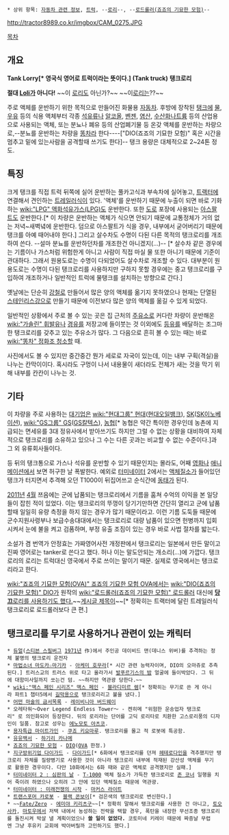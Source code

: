  * 상위 항목: [[자동차 관련 정보]], [[트럭]], --[[로리]]--, --[[로드롤러(죠죠의 기묘한 모험)]]--

http://tractor8989.co.kr/imgbox/CAM_0275.JPG

[[목차]]
== 개요 ==
'''Tank Lorry[* 영국식 영어로 트럭이라는 뜻이다.] (Tank truck)'''
'''탱크로리'''

'''절대 [[로리|Loli]]가 아니다!'''  ~~이 [[로리콘|로리]]도 아닌가?~~ ~~이[[브로리|로리]]는??~~

주로 액체를 운반하기 위한 목적으로 만들어진 화물용 [[자동차]]. 후방에 장착된 [[탱크]]에 [[물]], [[우유]] 등의 식용 액체부터 각종 [[석유]]류나 [[알코올]], [[벤젠]], [[염산]], [[수산화나트륨]] 등의 산업용으로 사용되는 액체, 또는 분뇨나 폐유 등의 산업폐기물 등 온갖 액체를 운반하는 차량으로,--분뇨를 운반하는 차량을 [[똥차]]라 한다----["DIO(죠죠의 기묘한 모험)" 혹은 시간을 멈추고 밑에 있는사람을 공격할때 쓰기도 한다]-- 탱크 용량은 대체적으로 2~24톤 정도.

== 특징 ==
크게 탱크를 직접 트럭 뒤쪽에 실어 운반하는 풀카고식과 부속차에 실어놓고, [[트랙터]]에 연결해서 견인하는 [[트레일러]]식이 있다. '액체'를 운반하기 때문에 누출이 되면 바로 기화하는 [[wiki:"LPG" 액화석유가스(LPG)]]도 운반한다. 또한 [[도로]] 포장에 사용되는 [[아스팔트]]도 운반한다.[* 이 차량은 운반하는 액체가 식으면 안되기 때문에 교통정체가 거의 없는 저녁~새벽녘에 운반한다. 덤으로 아스팔트가 식을 경우, 내부에서 굳어버리기 때문에 탱크를 아예 때어내야 한다.] 그리고 살수차도 수명이 다된 다른 목적의 탱크로리를 개조하여 쓴다. --설마 분뇨를 운반하던차를 개조한건 아니겠지(...)-- [* 살수차 같은 경우에는 기름이나 가스처럼 위험한게 아니고 사람이 직접 마실 물 또한 아니기 때문에 기준이 관대하다. 그래서 원용도로는 수명이 다되었어도 살수차로 개조할 수 있다. 대부분이 원용도로는 수명이 다된 탱크로리를 사용하지만 구하지 못할 경우에는 중고 탱크로리를 구입하여 개조하거나 일반적인 트럭에 물탱크를 설치하는 방향으로 간다.]

옛날에는 단순히 [[강철]]로 만들어서 많은 양의 액체를 옮기지 못하였으나 현재는 단열된 [[스테인리스강]]으로 만들기 때문에 이전보다 많은 양의 액체를 옮길 수 있게 되었다.

일반적인 상황에서 주로 볼 수 있는 곳은 집 근처의 [[주유소]]로 커다란 차량이 운반해온 [[wiki:"가솔린" 휘발유]]나 [[경유]]를 저장고에 들이붓는 것 이외에도 [[등유]]를 배달하는 조그마한 탱크로리를 갖추고 있는 주유소가 많다. 그 다음으로 흔히 볼 수 있는 때는 바로 [[wiki:"똥차" 정화조 청소]]할 때.

사진에서도 볼 수 있지만 중간중간 뭔가 세로로 자국이 있는데, 이는 내부 구획(격실)을 나누는 칸막이이다. 혹시라도 구멍이 나서 내용물이 새더라도 전체가 새는 것을 막기 위해 내부를 칸칸이 나누는 것. 

== 기타 ==
이 차량을 주로 사용하는 [[대기업]]은 [[wiki:"현대그룹" 현대]]([[현대오일뱅크]]), [[SK]]([[SK이노베이션]]), [[wiki:"GS그룹" GS]]([[GS칼텍스]]), [[농협]][* 농협은 약간 특이한 경우인데 농촌에 지급되는 면세유를 3대 정유사에서 받아쓰기도 하지만 그럴 수 없는 상황을 대비하여 자체적으로 탱크로리를 소유하고 있으나 그 수는 다른 곳과는 비교할 수 없는 수준이다.]과 그 외 유류회사들이다.

등 뒤의 탱크통으로 가스나 석유를 운반할 수 있기 때문인지는 몰라도, 어째 [[영화]]나 [[애니메이션]]에서 보면 허구한 날 폭발한다. 예외로 [[터미네이터]] 2에서는 [[액체질소]]가 들어있던 탱크가 터지면서 추격해 오던 T1000이 뒤집어쓰고 순식간에 [[동태]]가 된다.

[[2011년]] [[4월]] 쯔음에는 군에 납품되는 탱크로리에서 기름을 훔쳐 수억의 이익을 본 일당들이 잡힌 적이 있었다. 이는 탱크로리의 뚜껑이 당기기만하면 간단히 열리고 군에 납품할때 일일히 유량 측정을 하지 않는 경우가 많기 때문이라고. 이런 기름 도둑들 때문에 군수지원사령부나 보급수송대대에서는 탱크로리로 대량 납품이 있으면 헌병까지 입회시켜서 눈에 불을 켜고 검품하며, 부정 유출 조짐이 있는 경우 바로 사법 절차를 밟는다.

소설가 겸 번역가 안정효는 가짜영어사전 개정판에서 탱크로리는 일본에서 만든 말이고 진짜 영어로는 tanker로 쓴다고 했다. 허나 이는 말도안되는 개소리(...)에 가깝다. 탱크로리의 로리는 트럭대신 영국에서 주로 쓰이는 말이기 때문. 실제로 영국에서는 탱크로리라고 한다.

[[wiki:"죠죠의 기묘한 모험(OVA)" 죠죠의 기묘한 모험 OVA]]에서는 [[wiki:"DIO(죠죠의 기묘한 모험)" DIO]]가 원작의 [[wiki:"로드롤러(죠죠의 기묘한 모험)" 로드롤러]] 대신에 [http://web2.ruliweb.daum.net/ruliboard/read.htm?main=hb&table=cmu_yu02&left=j&find=subject&ftext=%B7%CE%B8%AE&db=2&flimit=779349&maxnum=784349&num=779187 '''당끄'''로리를 사용하기도 했다.]~~[[페이크다 이 병신들아|게시글 제목이]]~~[* 정확히는 트랙터에 달린 트레일러식 탱크로리로 로드롤러보다 큰 편.]

== 탱크로리를 무기로 사용하거나 관련이 있는 캐릭터 ==
 * [[듀얼]]([[스티븐 스필버그]] [[1971년]] 作)에서 주인공 데이비드 맨(데니스 위버)를 추격하는 정체 불명의 탱크로리 운전자
 * [[마법소녀 마도카☆마기카]] - [[아케미 호무라]][* 시간 관련 능력자이며, DIO의 오마쥬로 추측된다.] 트러스교의 트러스 위로 타고 올라가서 [[발푸르기스의 밤(마법소녀 마도카☆마기카)|발푸르기스의 밤]] 얼굴에 들이박았다. 그 뒤에 대함미사일까지 쏘는건 덤. ~~하지만 역관광 당한다.~~
 * [[wiki:"맥스 페인 시리즈" 맥스 페인]] - [[블라디미르 렘]][* 정확히는 무기로 쓴 게 아니라 파트1 챕터5에서 [[길막]]용으로 탱크로리리고 불을 냈다.]
 * [[어떤 마술의 금서목록]] - [[레이비니아 버드웨이]]
 * 오레타워～Over Legend Endless Tower～ - 켄히메 "위험한 운송업자 탱크로리" 로 의인화되어 등장한다. 뒤의 로리라는 단어를 고딕 로리타로 치환한 고스로리풍의 디자인이 일품. 참고로 성우는 [[에노모토 아츠코]].
 * [[용자특급 마이트가인]] - [[쿠죠 키요마루]]. 탱크로리를 몰고 적 로봇에 특공함.
 * [[유유백서]] - [[하기리 카나메]]
 * [[죠죠의 기묘한 모험]] - [[DIO(죠죠의 기묘한 모험)|DIO]]([[죠죠의 기묘한 모험(OVA)|OVA]] 한정.)
 * [[지구방위기업 다이가드]] - [[다이가드]][* 6화에서 탱크로리를 던져 [[헤테로다인]]을 격추했지만 탱크로리 자체를 질량병기로 사용한 것이 아니라 탱크로리 내부에 적재된 강산성 액체를 무기로 활용한 경우이다. 다만 10화에서는 6화 때와 같은 액체로 공격했지만 실패.]
 * [[터미네이터 2 : 심판의 날]] - [[T-1000]] 액체 질소가 가득찬 탱크로리로 [[존 코너]] 일행을 치어 죽이려 하였으나 오히려 그 안에 있던 액체질소 때문에 역관광.
 * [[터미네이터 : 미래전쟁의 시작]] - [[마커스 라이트]]
 * [[트랜스포머 카로봇]] - [[블랙 콘보이]][* 검은색의 탱크로리로 변신한다.]
 * ~~[[Fate/Zero]] - [[에미야 키리츠구]]~~[* 정확히 말해서 탱크로리를 사용한 건 아니고, [[토오사카]], [[마토우]]에서 저택 내에서 농성하는 전략을 택할 경우, 폭탄을 내장한 무선조종 탱크로리를 돌진시켜 박살 낼 계획이었으나 '''쓸 일이 없었다.''' 코토미네 키레이 때문에 짜증날 무렵엔 그냥 후유키 교회에 박아버릴까 고민하기도 했다.]

